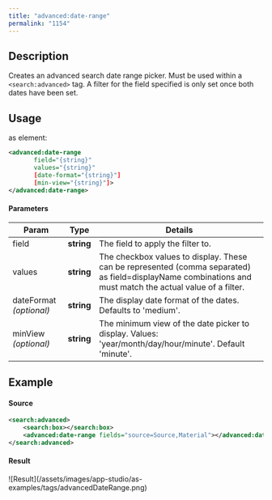 ```yaml
---
title: "advanced:date-range"
permalink: "1154"
---
```


## Description

Creates an advanced search date range picker. Must be used within a `<search:advanced>` tag. A filter for the field specified is only set once both dates have been set.

## Usage

as element:

```xml
<advanced:date-range
       field="{string}"
       values="{string}"
       [date-format="{string}"]
       [min-view="{string}"]>
</advanced:date-range>
```

#### Parameters

| Param | Type | Details |
| --- | --- | --- |
| field | **string** | The field to apply the filter to. |
| values | **string** | The checkbox values to display. These can be represented (comma separated) as field=displayName combinations and must match the actual value of a filter. |
| dateFormat  *(optional)* | **string** | The display date format of the dates. Defaults to 'medium'. |
| minView  *(optional)* | **string** | The minimum view of the date picker to display. Values: 'year/month/day/hour/minute'. Default 'minute'. |

## Example

#### Source

```xml
<search:advanced>
    <search:box></search:box>
    <advanced:date-range fields="source=Source,Material"></advanced:date-range>
</search:advanced>
```

#### Result

<Frame>![Result](/assets/images/app-studio/as-examples/tags/advancedDateRange.png)</Frame>